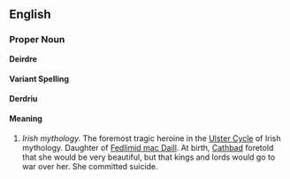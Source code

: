 {{Wikipedia}}
==English==
===Proper Noun===
'''Deirdre'''
====Variant Spelling====
'''Derdriu'''
====Meaning====
#''Irish mythology.'' The foremost tragic heroine in the [[Ulster Cycle]] of Irish mythology. Daughter of [[Fedlimid mac Daill]]. At birth, [[Cathbad]] foretold that she would be very beautiful, but that kings and lords would go to war over her.  She committed suicide.